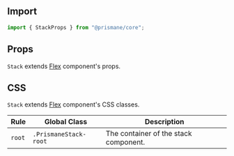 ## Import

```js
import { StackProps } from "@prismane/core";
```

## Props

`Stack` extends [Flex](/docs/components-api/flex-api) component's props.

## CSS

`Stack` extends [Flex](/docs/components-api/flex-api) component's CSS classes.

| Rule   | Global Class          | Description                           |
| ------ | --------------------- | ------------------------------------- |
| `root` | `.PrismaneStack-root` | The container of the stack component. |

